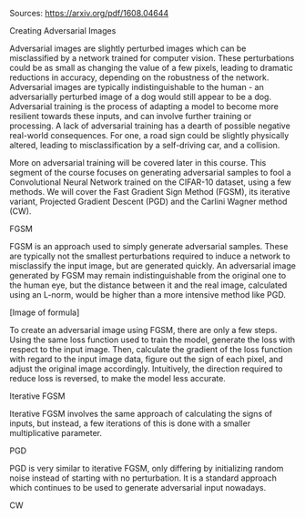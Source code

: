 Sources:
https://arxiv.org/pdf/1608.04644


Creating Adversarial Images

Adversarial images are slightly perturbed images which can be misclassified by a network trained for computer vision. These perturbations could be as small as changing the value of a few pixels, leading to dramatic reductions in accuracy, depending on the robustness of the network. Adversarial images are typically indistinguishable to the human - an adversarially perturbed image of a dog would still appear to be a dog. Adversarial training is the process of adapting a model to become more resilient towards these inputs, and can involve further training or processing. A lack of adversarial training has a dearth of possible negative real-world consequences. For one, a road sign could be slightly physically altered, leading to misclassification by a self-driving car, and a collision. 

More on adversarial training will be covered later in this course. This segment of the course focuses on generating adversarial samples to fool a Convolutional Neural Network trained on the CIFAR-10 dataset, using a few methods. We will cover the Fast Gradient Sign Method (FGSM), its iterative variant, Projected Gradient Descent (PGD) and the Carlini Wagner method (CW). 

FGSM

FGSM is an approach used to simply generate adversarial samples. These are typically not the smallest perturbations required to induce a network to misclassify the input image, but are generated quickly. An adversarial image generated by FGSM may remain indistinguishable from the original one to the human eye, but the distance between it and the real image, calculated using an L-norm, would be higher than a more intensive method like PGD.

[Image of formula]

To create an adversarial image using FGSM, there are only a few steps. Using the same loss function used to train the model, generate the loss with respect to the input image. Then, calculate the gradient of the loss function with regard to the input image data, figure out the sign of each pixel, and adjust the original image accordingly. Intuitively, the direction required to reduce loss is reversed, to make the model less accurate. 

Iterative FGSM

Iterative FGSM involves the same approach of calculating the signs of inputs, but instead, a few iterations of this is done with a smaller multiplicative parameter.

PGD

PGD is very similar to iterative FGSM, only differing by initializing random noise instead of starting with no perturbation. It is a standard approach which continues to be used to generate adversarial input nowadays. 

CW
